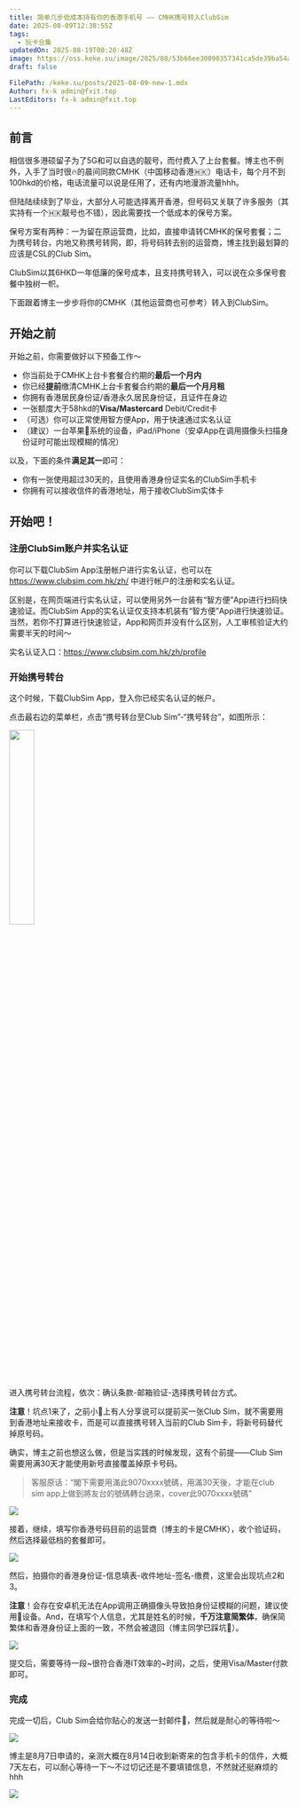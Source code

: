 ```yaml
---
title: 简单几步低成本持有你的香港手机号 —— CMHK携号转入ClubSim
date: 2025-08-09T12:38:55Z
tags:
  - 玩卡合集
updatedOn: 2025-08-19T00:20:48Z
image: https://oss.keke.su/image/2025/08/53b66ee30090357341ca5de39ba54a27.png
draft: false

FilePath: /keke.su/posts/2025-08-09-new-1.mdx
Author: fx-k admin@fxit.top
LastEditors: fx-k admin@fxit.top
---
```


## 前言

相信很多港硕留子为了5G和可以自选的靓号，而付费入了上台套餐。博主也不例外，入手了当时很🔥的晨间同款CMHK（中国移动香港🇭🇰）电话卡，每个月不到100hkd的价格，电话流量可以说是任用了，还有内地漫游流量hhh。

但陆陆续续到了毕业，大部分人可能选择离开香港，但号码又关联了许多服务（其实持有一个🇭🇰靓号也不错），因此需要找一个低成本的保号方案。

保号方案有两种：一为留在原运营商，比如，直接申请转CMHK的保号套餐；二为携号转台，内地又称携号转网，即，将号码转去别的运营商，博主找到最划算的应该是CSL的Club Sim。

ClubSim以其6HKD一年低廉的保号成本，且支持携号转入，可以说在众多保号套餐中独树一帜。

下面跟着博主一步步将你的CMHK（其他运营商也可参考）转入到ClubSim。

## 开始之前

开始之前，你需要做好以下预备工作～

- 你当前处于CMHK上台卡套餐合约期的**最后一个月内**
- 你已经**提前**缴清CMHK上台卡套餐合约期的**最后一个月月租**
- 你拥有香港居民身份证/香港永久居民身份证，且证件在身边
- 一张额度大于58hkd的**Visa/Mastercard** Debit/Credit卡
- （可选）你可以正常使用智方便App，用于快速通过实名认证
- （建议）一台苹果🍎系统的设备，iPad/iPhone（安卓App在调用摄像头扫描身份证时可能出现模糊的情况）

以及，下面的条件**满足其一**即可：
- 你有一张使用超过30天的，且使用香港身份证实名的ClubSim手机卡
- 你拥有可以接收信件的香港地址，用于接收ClubSim实体卡

## 开始吧！

### 注册ClubSim账户并实名认证

你可以下载ClubSim App注册帐户进行实名认证，也可以在 https://www.clubsim.com.hk/zh/ 中进行帐户的注册和实名认证。

区别是，在网页端进行实名认证，可以使用另外一台装有“智方便”App进行扫码快速验证。而ClubSim App的实名认证仅支持本机装有“智方便”App进行快速验证。当然，若你不打算进行快速验证，App和网页并没有什么区别，人工审核验证大约需要半天的时间～

实名认证入口：https://www.clubsim.com.hk/zh/profile

### 开始携号转台

这个时候，下载ClubSim App，登入你已经实名认证的帐户。

点击最右边的菜单栏，点击“携号转台至Club Sim”-“携号转台”，如图所示：

<div style={{ display: 'flex', justifyContent: 'center' }}>
<img src="https://oss.keke.su/image/2025/08/cc5d85611a50a42c0947c532b7d320fe.png" width="30%"/>
</div>

进入携号转台流程，依次：确认条款-邮箱验证-选择携号转台方式。

**注意**！坑点1来了，之前小🍠上有人分享说可以提前买一张Club Sim，就不需要用到香港地址来接收卡，而是可以直接携号转入当前的Club Sim卡，将新号码替代掉原号码。

确实，博主之前也想这么做，但是当实践的时候发现，这有个前提——Club Sim需要用满30天才能使用新号直接覆盖掉原卡号码。

> 客服原话：“閣下需要用滿此9070xxxx號碼，用滿30天後，才能在club sim app上做到將友台的號碼轉台過來，cover此9070xxxx號碼”

![](https://oss.keke.su/image/2025/08/157403c3570ea2f63e7c9f8095cef694.png)

接着，继续，填写你香港号码目前的运营商（博主的卡是CMHK），收个验证码，然后选择最低档的套餐即可。

![](https://oss.keke.su/image/2025/08/72988c328368a8acd061ea72a06b0e9d.png)

然后，拍摄你的香港身份证-信息填表-收件地址-签名-缴费，这里会出现坑点2和3。

**注意**！会存在安卓机无法在App调用正确摄像头导致拍身份证模糊的问题，建议使用🍎设备。And，在填写个人信息，尤其是姓名的时候，**千万注意简繁体**，确保简繁体和香港身份证上面的一致，不然会被退回（博主同学已踩坑🫨）。

![](https://oss.keke.su/image/2025/08/6184057568ab53e56f83f78150c5886c.png)

提交后，需要等待一段~很符合香港IT效率的~时间，之后，使用Visa/Master付款即可。

### 完成

完成一切后，Club Sim会给你贴心的发送一封邮件📧，然后就是耐心的等待啦～

![](https://oss.keke.su/image/2025/08/36a453eba5fe502475c8fbb6345f9b42.png)

博主是8月7日申请的，亲测大概在8月14日收到新寄来的包含手机卡的信件，大概7天左右，可以耐心等待一下～不过切记还是不要填错信息，不然就还挺麻烦的hhh

![](https://oss.keke.su/image/2025/08/59cad0f59ec7e81d0c42d1744f2d5e4b.png)